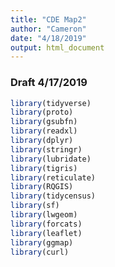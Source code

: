 ```yaml
---
title: "CDE Map2"
author: "Cameron"
date: "4/18/2019"
output: html_document
---
```

### Draft 4/17/2019

```r

library(tidyverse)
library(proto)
library(gsubfn)
library(readxl)
library(dplyr)
library(stringr)
library(lubridate)
library(tigris)
library(reticulate)
library(RQGIS)
library(tidycensus)
library(sf)
library(lwgeom)
library(forcats)
library(leaflet)
library(ggmap)
library(curl)




```